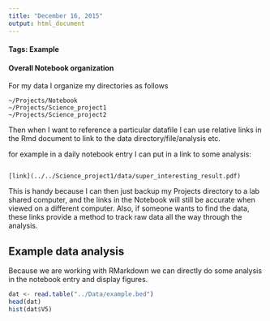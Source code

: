 ```yaml
---
title: "December 16, 2015"
output: html_document
--- 
```


#### Tags: Example

#### Overall Notebook organization
For my data I organize my directories as follows

```
~/Projects/Notebook
~/Projects/Science_project1
~/Projects/Science_project2
```

Then when I want to reference a particular datafile I can use relative links in the Rmd document to link to the data directory/file/analysis etc. 

for example in a daily notebook entry I can put in a link to some analysis:
```

[link](../../Science_project1/data/super_interesting_result.pdf)

```

This is handy because I can then just backup my Projects directory to a lab shared computer, and the links in the Notebook will still be accurate when viewed on a different computer. Also, if someone wants to find the data, these links provide a method to track raw data all the way through the analysis. 


## Example data analysis

Because we are working with RMarkdown we can directly do some analysis in the notebook entry and display figures. 

``` r
dat <- read.table("../Data/example.bed")
head(dat)
hist(dat$V5)

```


